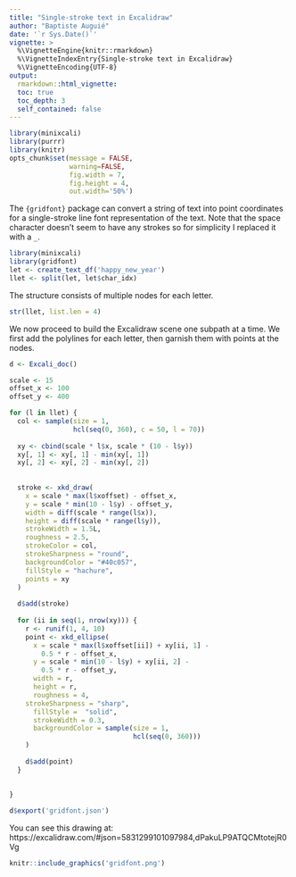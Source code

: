 ```yaml
---
title: "Single-stroke text in Excalidraw"
author: "Baptiste Auguié"
date: '`r Sys.Date()`'
vignette: >
  %\VignetteEngine{knitr::rmarkdown}
  %\VignetteIndexEntry{Single-stroke text in Excalidraw}
  %\VignetteEncoding{UTF-8}
output:
  rmarkdown::html_vignette:
  toc: true
  toc_depth: 3
  self_contained: false
---
```


```r
library(minixcali)
library(purrr)
library(knitr)
opts_chunk$set(message = FALSE, 
               warning=FALSE,
               fig.width = 7,
               fig.height = 4, 
               out.width='50%')

```


The `{gridfont}` package can convert a string of text into point coordinates for a single-stroke line font representation of the text. Note that the space character doesn't seem to have any strokes so for simplicity I replaced it with a `_`.

```r
library(minixcali)
library(gridfont)
let <- create_text_df('happy_new_year')
llet <- split(let, let$char_idx)
```

The structure consists of multiple nodes for each letter.

```r
str(llet, list.len = 4)
```

We now proceed to build the Excalidraw scene one subpath at a time. We first add the polylines for each letter, then garnish them with points at the nodes.

```r


d <- Excali_doc()

scale <- 15
offset_x <- 100
offset_y <- 400

for (l in llet) {
  col <- sample(size = 1,
                hcl(seq(0, 360), c = 50, l = 70))
  
  xy <- cbind(scale * l$x, scale * (10 - l$y))
  xy[, 1] <- xy[, 1] - min(xy[, 1])
  xy[, 2] <- xy[, 2] - min(xy[, 2])
  
  
  stroke <- xkd_draw(
    x = scale * max(l$xoffset) - offset_x,
    y = scale * min(10 - l$y) - offset_y,
    width = diff(scale * range(l$x)),
    height = diff(scale * range(l$y)),
    strokeWidth = 1.5L,
    roughness = 2.5,
    strokeColor = col,
    strokeSharpness = "round",
    backgroundColor = "#40c057",
    fillStyle = "hachure",
    points = xy
  )
  
  d$add(stroke)
  
  for (ii in seq(1, nrow(xy))) {
    r <- runif(1, 4, 10)
    point <- xkd_ellipse(
      x = scale * max(l$xoffset[ii]) + xy[ii, 1] -
        0.5 * r - offset_x,
      y = scale * min(10 - l$y) + xy[ii, 2] -
        0.5 * r - offset_y,
      width = r,
      height = r,
      roughness = 4, 
    strokeSharpness = "sharp",
      fillStyle =  "solid",
      strokeWidth = 0.3,
      backgroundColor = sample(size = 1, 
                               hcl(seq(0, 360)))
    )
    
    d$add(point)
  }
  
  
}

d$export('gridfont.json')
```

You can see this drawing at:  https://excalidraw.com/#json=5831299101097984,dPakuLP9ATQCMtotejR0Vg


```r
knitr::include_graphics('gridfont.png')
```


